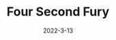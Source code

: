 ---
title: Four Second Fury
description: Four Second Fury is a game about fast past mini games.
date: 2022-3-13
type: Flash
name: 4secondfury
credits:
- Game by Newgrounds
---